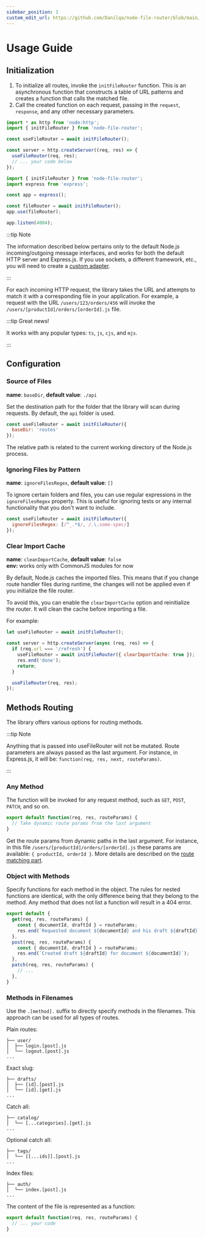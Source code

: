 ```yaml
---
sidebar_position: 1
custom_edit_url: https://github.com/Danilqa/node-file-router/blob/main/website/docs/usage-guide.mdx
---
```



# Usage Guide

## Initialization

1. To initialize all routes, invoke the `initFileRouter` function. This is an asynchronous function that
constructs a table of URL patterns and creates a function that calls the matched file.
2. Call the created function on each request, passing in the `request`, `response`, and any other necessary parameters.

<Tabs>
<TabItem value="pure-node" label="Pure Node" default>


```js
import * as http from 'node:http';
import { initFileRouter } from 'node-file-router';

const useFileRouter = await initFileRouter();

const server = http.createServer((req, res) => {
  useFileRouter(req, res);
  // ... your code below
});
```
</TabItem>
<TabItem value="express-js" label="Express.js">


```js
import { initFileRouter } from 'node-file-router';
import express from 'express';

const app = express();

const fileRouter = await initFileRouter();
app.use(fileRouter);

app.listen(4004);
```

</TabItem>
</Tabs>

:::tip Note

The information described below pertains only to the default Node.js incoming/outgoing message interfaces,
and works for both the default HTTP server and Express.js. If you use sockets, a different framework, etc.,
you will need to create a [custom adapter](/docs/custom-adapter).

:::

For each incoming HTTP request, the library takes the URL and attempts to match it with a corresponding file
in your application. For example, a request with the URL `/users/123/orders/456` will invoke
the `/users/[productId]/orders/[orderId].js` file.

:::tip Great news!

It works with any popular types: `ts`, `js`, `cjs`, and `mjs`.

:::

## Configuration

### Source of Files

**name**: `baseDir`, **default value**: `./api`

Set the destination path for the folder that the library will scan during requests.
By default, the `api` folder is used.

```js
const useFileRouter = await initFileRouter({
  baseDir: 'routes'
});
```

The relative path is related to the current working directory of the Node.js process.

### Ignoring Files by Pattern

**name**: `ignoreFilesRegex`, **default value**: `[]`

To ignore certain folders and files, you can use regular expressions in the `ignoreFilesRegex` property.
This is useful for ignoring tests or any internal functionality that you don't want to include.


```js
const useFileRouter = await initFileRouter({
  ignoreFilesRegex: [/^_.*$/, /.\.some-spec/]
});
```

### Clear Import Cache

**name**: `cleanImportCache`, **default value**: `false`\
**env:** works only with CommonJS modules for now

By default, Node.js caches the imported files. This means that if you change route handler files during runtime,
the changes will not be applied even if you initialize the file router.

To avoid this, you can enable the `clearImportCache` option and reinitialize the router. It will clean the cache before
importing a file.

For example:

```js
let useFileRouter = await initFileRouter();

const server = http.createServer(async (req, res) => {
  if (req.url === '/refresh') {
    useFileRouter = await initFileRouter({ clearImportCache: true });
    res.end('done');
    return;
  }

  useFileRouter(req, res);
});
```

## Methods Routing

The library offers various options for routing methods.

:::tip Note

Anything that is passed into useFileRouter will not be mutated. Route parameters are always passed
as the last argument. For instance, in Express.js, it will be: `function(req, res, next, routeParams)`.

:::

### Any Method

The function will be invoked for any request method, such as `GET`, `POST`, `PATCH`, and so on.

```js
export default function(req, res, routeParams) {
  // Take dynamic route params from the last argument
}
```

Get the route params from dynamic paths in the last argument. For instance,
in this file `/users/[productId]/orders/[orderId].js` these params are available:
`{ productId, orderId }`. More details are described on the [route matching part](/docs/route-matching).

### Object with Methods

Specify functions for each method in the object. The rules for nested functions are identical,
with the only difference being that they belong to the method. Any method that does not list a
function will result in a 404 error.

```js
export default {
  get(req, res, routeParams) {
    const { documentId, draftId } = routeParams;
    res.end(`Requested document ${documentId} and his draft ${draftId}`);
  },
  post(req, res, routeParams) {
    const { documentId, draftId } = routeParams;
    res.end(`Created draft ${draftId} for document ${documentId}`);
  },
  patch(req, res, routeParams) {
    // ...
  },
}
```

### Methods in Filenames

Use the `.[method].` suffix to directly specify methods in the filenames. This approach can be used for
all types of routes.

Plain routes:
```
├── user/
│  ├── login.[post].js
│  └── logout.[post].js
...
```

Exact slug:
```
├── drafts/
│  ├── [id].[post].js
│  └── [id].[get].js
...
```

Catch all:
```
├── catalog/
│  └── [...categories].[get].js
...
```

Optional catch all:
```
├── tags/
│  └── [[...ids]].[post].js
...
```

Index files:
```
├── auth/
│  └── index.[post].js
...
```

The content of the file is represented as a function:

```js
export default function(req, res, routeParams) {
  // ... your code
}
```
